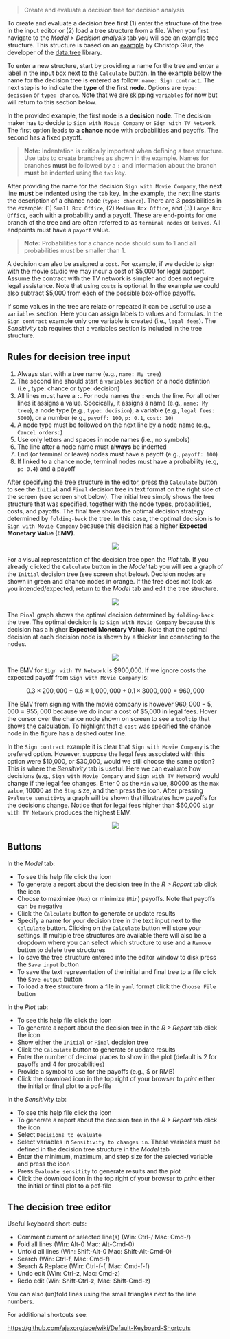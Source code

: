 > Create and evaluate a decision tree for decision analysis

To create and evaluate a decision tree first (1) enter the structure of the tree in the input editor or (2) load a tree structure from a file. When you first navigate to the _Model > Decision analysis_ tab you will see an example tree structure. This structure is based on an [example](https://github.com/gluc/useR15/blob/master/00_data/jennylind.yaml) by Christop Glur, the developer of the [data.tree](https://github.com/gluc/data.tree) library.

To enter a new structure, start by providing a name for the tree and enter a label in the input box next to the `Calculate` button. In the example below the name for the decision tree is entered as follow: `name: Sign contract`. The next step is to indicate the **type** of the first **node**. Options are `type: decision` or `type: chance`. Note that we are skipping `variables` for now but will return to this section below.

In the provided example, the first node is a **decision node**. The decision maker has to decide to `Sign with Movie Company` or `Sign with TV Network`. The first option leads to a **chance** node with probabilities and payoffs. The second has a fixed payoff.

> **Note:** Indentation is critically important when defining a tree structure. Use tabs to create branches as shown in the example. Names for branches **must** be followed by a `:` and information about the branch **must** be indented using the `tab` key.

After providing the name for the decision `Sign with Movie Company`, the next line **must** be indented using the `tab` key. In the example, the next line starts the description of a chance node (`type: chance`). There are 3 possibilities in the example: (1) `Small Box Office`, (2) `Medium Box Office`, and (3) `Large Box Office`, each with a probability and a payoff. These are end-points for one branch of the tree and are often referred to as `terminal nodes` or `leaves`. All endpoints must have a `payoff` value.

> **Note:** Probabilities for a chance node should sum to 1 and all probabilities must be smaller than 1.

A decision can also be assigned a `cost`. For example, if we decide to sign with the movie studio we may incur a cost of $5,000 for legal support. Assume the contract with the TV network is simpler and does not reguire legal assistance. Note that using `costs` is optional. In the example we could also subtract \$5,000 from each of the possible box-office payoffs.

If some values in the tree are relate or repeated it can be useful to use a `variables` section. Here you can assign labels to values and formulas. In the `Sign contract` example only one variable is created (i.e., `legal fees`). The _Sensitivity_ tab requires that a variables section is included in the tree structure.

## Rules for decision tree input

1. Always start with a tree name (e.g., `name: My tree`)
2. The second line should start a `variables` section or a node defintion (i.e., type: chance or type: decision)
3. All lines must have a `:`. For node names the `:` ends the line. For all other lines it assigns a value.  Specically, it assigns a name (e.g., `name: My tree`), a node type (e.g., `type: decision`), a variable (e.g., `legal fees: 5000`), or a number (e.g., `payoff: 100`, `p: 0.1`, `cost: 10`)
4. A node type must be followed on the next line by a node name (e.g., `Cancel orders:`)
5. Use only letters and spaces in node names (i.e., no symbols)
6. The line after a node name must **always** be indented
7. End (or terminal or leave) nodes must have a payoff (e.g., `payoff: 100`)
8. If linked to a chance node, terminal nodes must have a probability (e.g, `p: 0.4`) and a payoff

After specifying the tree structure in the editor, press the `Calculate` button to see the `Initial` and `Final` decision tree in text format on the right side of the screen (see screen shot below). The initial tree simply shows the tree structure that was specified, together with the node types, probabilities, costs, and payoffs. The final tree shows the optimal decision strategy determined by `folding-back` the tree. In this case, the optimal decision is to `Sign with Movie Company` because this decision has a higher **Expected Monetary Value (EMV)**.

<p align="center"><img src="figures_model/dtree_model.png"></p>

For a visual representation of the decision tree open the _Plot_ tab. If you already clicked the `Calculate` button in the _Model_ tab you will see a graph of the `Initial` decision tree (see screen shot below). Decision nodes are shown in green and chance nodes in orange. If the tree does not look as you intended/expected, return to the _Model_ tab and edit the tree structure.

<p align="center"><img src="figures_model/dtree_plot_initial.png"></p>

The `Final` graph shows the optimal decision determined by `folding-back` the tree. The optimal decision is to `Sign with Movie Company` because this decision has a higher **Expected Monetary Value**. Note that the optimal decision at each decision node is shown by a thicker line connecting to the nodes.

<p align="center"><img src="figures_model/dtree_plot_final.png"></p>

The EMV for `Sign with TV Network` is \$900,000. If we ignore costs the expected payoff from `Sign with Movie Company` is:

$$
	0.3 \times 200,000 + 0.6 \times 1,000,000 + 0.1 \times 3000,000 = 960,000
$$

The EMV from signing with the movie company is however $960,000 - 5,000 = 955,000$ because we do incur a cost of \$5,000 in legal fees. Hover the cursor over the chance node shown on screen to see a `tooltip` that shows the calculation. To highlight that a `cost` was specified the chance node in the figure has a dashed outer line.

In the `Sign contract` example it is clear that `Sign with Movie Company` is the prefered option. However, suppose the legal fees associated with this option were $10,000, or $30,000, would we still choose the same option? This is where the _Sensitivity_ tab is useful. Here we can evaluate how decisions (e.g., `Sign with Movie Company` and `Sign with TV Network`) would change if the legal fee changes. Enter 0 as the `Min` value, 80000 as the `Max value`, 10000 as the `Step` size, and then press the <i class="fa fa-plus"></i> icon. After pressing `Evaluate sensitivty` a graph will be shown that illustrates how payoffs for the decisions change. Notice that for legal fees higher than \$60,000 `Sign with TV Network` produces the highest EMV.

<p align="center"><img src="figures_model/dtree_sensitivity.png"></p>

## Buttons

In the _Model_ tab:

* To see this help file click the <i class="fa fa-question" ></i> icon
* To generate a report about the decision tree in the _R > Report_ tab click the <i class="fa fa-edit" ></i> icon
* Choose to maximize (`Max`) or minimize (`Min`) payoffs. Note that payoffs can be negative
* Click the `Calculate` button to generate or update results
* Specify a name for your decision tree in the text input next to the `Calculate` button. Clicking on the `Calculate` button will store your settings. If multiple tree structures are available there will also be a dropdown where you can select which structure to use and a `Remove` button to delete tree structures
* To save the tree structure entered into the editor window to disk press the `Save input` button
* To save the text representation of the initial and final tree to a file click the `Save output` button
* To load a tree structure from a file in `yaml` format click the `Choose File` button

In the _Plot_ tab:

* To see this help file click the <i class="fa fa-question" ></i> icon
* To generate a report about the decision tree in the _R > Report_ tab click the <i class="fa fa-edit" ></i> icon
* Show either the `Initial` or `Final` decision tree
* Click the `Calculate` button to generate or update results
* Enter the number of decimal places to show in the plot (default is 2 for payoffs and 4 for probabilities)
* Provide a symbol to use for the payoffs (e.g., $ or RMB)
* Click the download icon in the top right of your browser to _print_ either the initial or final plot to a pdf-file

In the _Sensitivity_ tab:

* To see this help file click the <i class="fa fa-question" ></i> icon
* To generate a report about the decision tree in the _R > Report_ tab click the <i class="fa fa-edit" ></i> icon
* Select `Decisions to evaluate`
* Select variables in `Sensitivity to changes in`. These variables must be defined in the decision tree structure in the _Model_ tab
* Enter the minimum, maximum, and step size for the selected variable and press the <i class="fa fa-plus"></i> icon
* Press `Evaluate sensitity` to generate results and the plot
* Click the download icon in the top right of your browser to _print_ either the initial or final plot to a pdf-file

## The decision tree editor

Useful keyboard short-cuts:

* Comment current or selected line(s) (Win: Ctrl-/ Mac: Cmd-/)
* Fold all lines (Win: Alt-0 Mac: Alt-Cmd-0)
* Unfold all lines (Win: Shift-Alt-0 Mac: Shift-Alt-Cmd-0)
* Search (Win: Ctrl-f, Mac: Cmd-f)
* Search & Replace (Win: Ctrl-f-f, Mac: Cmd-f-f)
* Undo edit (Win: Ctrl-z, Mac: Cmd-z)
* Redo edit (Win: Shift-Ctrl-z, Mac: Shift-Cmd-z)

You can also (un)fold lines using the small triangles next to the line numbers.

For additional shortcuts see:

<a href="https://github.com/ajaxorg/ace/wiki/Default-Keyboard-Shortcuts" target="_blank">https://github.com/ajaxorg/ace/wiki/Default-Keyboard-Shortcuts</a>
